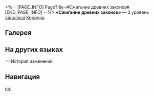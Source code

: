 <%-- [PAGE_INFO]
PageTitle=#Сжигание древних законов#
[END_PAGE_INFO] --%>
{{Эйдолон Инфобокс
|Название         = Сжигание древних законов
|Изображение      = Эйдолон Сжигание древних законов.png
|Персонаж         = Керидра
|Уровень          = 3
|Длительность     = 
|Описание         = Уровень навыка повышается на 2, максимальный уровень - 15. Уровень базовой атаки повышается на 1, максимальный уровень - 10.
|Свойство1        = 
|Масштабирование1 = 
}}
'''«Сжигание древних законов»''' — 3 уровень [[эйдолон]]а [[Керидра]].

==Галерея==
{{Галерея|position=left|captionalign=center
|Персонаж Керидра Эйдолон 3.png|Осколок Эйдолона
}}

==На других языках==
{{На других языках
|en   = Torch the Laws of Old
|zhs  = 燃尽旧日律法
|zht  = 燃盡舊日律法
|ja   = {{Rubi|旧|ふる}}き{{Rubi|律法|りっぽう}}を{{Rubi|焼|や}}き{{Rubi|払|はら}}え
|ko   = 낡은 율법을 불태워
|es   = Quemaré las leyes antiguas
|fr   = Brûlent les lois du passé
|ru   = Сжигание древних законов
|th   = Torch the Laws of Old
|vi   = Thiêu Rụi Luật Lệ Cũ
|de   = Verbrennen der alten Gesetze
|id   = Torch the Laws of Old
|pt   = Incendeie as Leis Antigas
}}

==История изменений
{{История изменений|3.5}}

==Навигация==
{{Навык Навбокс|Керидра}}

[[en:]]